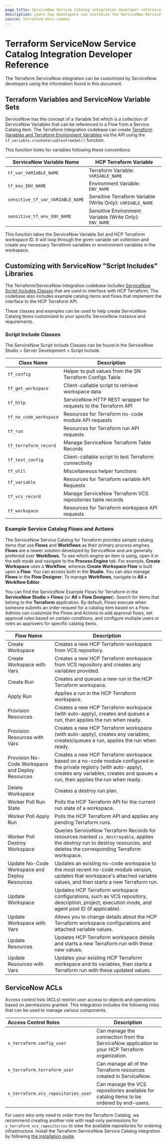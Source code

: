 ```yaml
---
page_title: ServiceNow Service Catalog integration developer reference
description: Learn how developers can customize the ServiceNow Service Catalog integration.
source: terraform-docs-common
---
```


# Terraform ServiceNow Service Catalog Integration Developer Reference

The Terraform ServiceNow integration can be customized by ServiceNow developers
using the information found in this document.

## Terraform Variables and ServiceNow Variable Sets

ServiceNow has the concept of a Variable Set which is a collection of ServiceNow
Variables that can be referenced in a Flow from a Service Catalog item. The
Terraform Integration codebase can create [Terraform Variables and Terraform
Environment Variables](/terraform/enterprise/workspaces/variables) via the API using the
`tf_variable.createVariablesFromSet()` function.

This function looks for variables following these conventions:

| ServiceNow Variable Name         | HCP Terraform Variable                                     |
| -------------------------------- | ---------------------------------------------------------- |
| `tf_var_VARIABLE_NAME`           | Terraform Variable: `VARIABLE_NAME`                        |
| `tf_env_ENV_NAME`                | Environment Variable: `ENV_NAME`                           |
| `sensitive_tf_var_VARIABLE_NAME` | Sensitive Terraform Variable (Write Only): `VARIABLE_NAME` |
| `sensitive_tf_env_ENV_NAME`      | Sensitive Environment Variable (Write Only): `ENV_NAME`    |

This function takes the ServiceNow Variable Set and HCP Terraform workspace
ID. It will loop through the given variable set collection and create any
necessary Terraform variables or environment variables in the workspace.

## Customizing with ServiceNow "Script Includes" Libraries

The Terraform/ServiceNow Integration codebase includes [ServiceNow Script
Includes
Classes](https://docs.servicenow.com/csh?topicname=c_ScriptIncludes.html&version=latest)
that are used to interface with HCP Terraform. The codebase also includes
example catalog items and flows that implement the interface to the HCP Terraform API.

These classes and examples can be used to help create ServiceNow Catalog Items
customized to your specific ServiceNow instance and requirements.

### Script Include Classes

The ServiceNow Script Include Classes can be found in the ServiceNow Studio >
Server Development > Script Include.

| Class Name             | Description                                                    |
| ---------------------- | -------------------------------------------------------------- |
| `tf_config`            | Helper to pull values from the SN Terraform Configs Table      |
| `tf_get_workspace`     | Client-callable script to retrieve workspace data              |
| `tf_http`              | ServiceNow HTTP REST wrapper for requests to the Terraform API |
| `tf_no_code_workspace` | Resources for Terraform no-code module API requests            |
| `tf_run`               | Resources for Terraform run API requests                       |
| `tf_terraform_record`  | Manage ServiceNow Terraform Table Records                      |
| `tf_test_config`       | Client-callable script to test Terraform connectivity          |
| `tf_util`              | Miscellaneous helper functions                                 |
| `tf_variable`          | Resources for Terraform variable API Requests                  |
| `tf_vcs_record`        | Manage ServiceNow Terraform VCS repositories table records     |
| `tf_workspace`         | Resources for Terraform workspace API requests                 |

### Example Service Catalog Flows and Actions

The ServiceNow Service Catalog for Terraform provides sample catalog items that use **Flows** 
and **Workflows** as their primary process engines.  **Flows** are a newer solution developed 
by ServiceNow and are generally preferred over **Workflows**. To see which engine an item is using, open it 
in the edit mode and navigate to the **Process Engine** tab. For example, **Create Workspace** uses a **Workflow**, 
whereas **Create Workspace Flow** is built upon a **Flow**. You can access both in the **Studio**. You can also 
manage **Flows** in the **Flow Designer**. To manage **Workflows**, navigate to **All > Workflow Editor**.

You can find the ServiceNow Example Flows for Terraform in the **ServiceNow Studio > Flows** (or **All > Flow Designer**). 
Search for items that belong to the **Terraform** application. By default, Flows execute when someone submits an order request 
for a catalog item based on a Flow. Admins can customize the Flows and Actions to add approval flows, set approval rules based 
on certain conditions, and configure multiple users or roles as approvers for specific catalog items. 

| Flow Name                                        | Description                                                                                                                                                                                             |
| ------------------------------------------------ | ------------------------------------------------------------------------------------------------------------------------------------------------------------------------------------------------------- |
| Create Workspace                                 | Creates a new HCP Terraform workspace from VCS repository.                                                                                                                                              |
| Create Workspace with Vars                       | Creates a new HCP Terraform workspace from VCS repository and creates any variables provided.                                                                                                           |
| Create Run                                       | Creates and queues a new run in the HCP Terraform workspace.                                                                                                                                            |
| Apply Run                                        | Applies a run in the HCP Terraform workspace.                                                                                                                                                           |
| Provision Resources                              | Creates a new HCP Terraform workspace (with auto-apply), creates and queues a run, then applies the run when ready.                                                                                     |
| Provision Resources with Vars                    | Creates a new HCP Terraform workspace (with auto-apply), creates any variables, creates/queues a run, applies the run when ready.                                                                       |
| Provision No-Code Workspace and Deploy Resources | Creates a new HCP Terraform workspace based on a no-code module configured in the private registry (with auto-apply), creates any variables, creates and queues a run, then applies the run when ready. |
| Delete Workspace                                 | Creates a destroy run plan.                                                                                                                                                                             |
| Worker Poll Run State                            | Polls the HCP Terraform API for the current run state of a workspace.                                                                                                                                   |
| Worker Poll Apply Run                            | Polls the HCP Terraform API and applies any pending Terraform runs.                                                                                                                                     |
| Worker Poll Destroy Workspace                    | Queries ServiceNow Terraform Records for resources marked `is_destroyable`, applies the destroy run to destroy resources, and deletes the corresponding Terraform workspace.                            |
| Update No-Code Workspace and Deploy Resources    | Updates an existing no-code workspace to the most recent no-code module version, updates that workspace's attached variable values, and then starts a new Terraform run.                                |
| Update Workspace                                 | Updates HCP Terraform workspace configurations, such as VCS repository, description, project, execution mode, and agent pool ID (if applicable).                                                        |
| Update Workspace with Vars                       | Allows you to change details about the HCP Terraform workspace configurations and attached variable values.                                                                                             |
| Update Resources                                 | Updates HCP Terraform workspace details and starts a new Terraform run with these new values.                                                                                                           |
| Update Resources with Vars                       | Updates your existing HCP Terraform workspace and its variables, then starts a Terraform run with these updated values.                                                                                 |

## ServiceNow ACLs

Access control lists (ACLs) restrict user access to objects and operations based
on permissions granted. This integration includes the following roles that can
be used to manage various components.

| Access Control Roles                | Description                                                                                   |
| :---------------------------------- | --------------------------------------------------------------------------------------------- |
| `x_terraform.config_user`           | Can manage the connection from the ServiceNow application to your HCP Terraform organization. |
| `x_terraform.terraform_user`        | Can manage all of the Terraform resources created in ServiceNow.                              |
| `x_terraform.vcs_repositories_user` | Can manage the VCS repositories available for catalog items to be ordered by end-users.       |

For users who only need to order from the Terraform Catalog, we recommend
creating another role with read-only permissions for
`x_terraform_vcs_repositories` to view the available repositories for ordering
infrastructure. Install the Terraform ServiceNow Service Catalog integration by
following [the installation guide](/terraform/enterprise/integrations/service-now/service-catalog-terraform).
